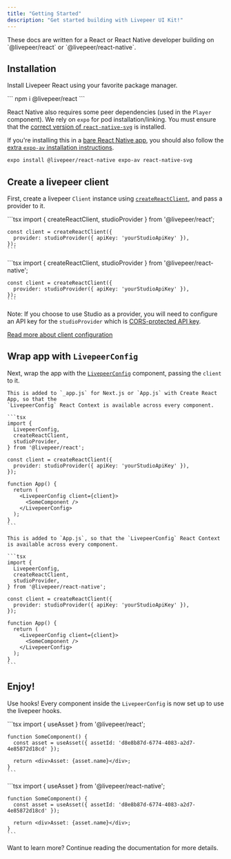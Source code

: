 ```yaml
---
title: "Getting Started"
description: "Get started building with Livepeer UI Kit!"
---
```


<Info>
  These docs are written for a React or React Native developer building on
  `@livepeer/react` or `@livepeer/react-native`.
</Info>

## Installation

Install Livepeer React using your favorite package manager.

<Tabs>
  <Tab title="React">
```
npm i @livepeer/react
```

  </Tab>
  <Tab title="React Native">

React Native also requires some peer dependencies (used in the `Player`
component). We rely on `expo` for pod installation/linking. You must ensure that
the
[correct version of `react-native-svg`](https://github.com/software-mansion/react-native-svg#supported-react-native-versions)
is installed.

If you're installing this in a
[bare React Native app](https://docs.expo.dev/introduction/managed-vs-bare/#bare-workflow),
you should also follow the
[extra `expo-av` installation instructions](https://github.com/expo/expo/tree/sdk-47/packages/expo-av).

```bash React Native
expo install @livepeer/react-native expo-av react-native-svg
```

  </Tab>

</Tabs>

## Create a livepeer client

First, create a livepeer `Client` instance using
[`createReactClient`](/sdks/react/migration/3.x/client), and pass a provider to it.

<Tabs >
  <Tab title="React">
    ```tsx
    import { createReactClient, studioProvider } from '@livepeer/react';

    const client = createReactClient({
      provider: studioProvider({ apiKey: 'yourStudioApiKey' }),
    });
    ```

  </Tab>
  <Tab title="React Native">
    ```tsx
    import { createReactClient, studioProvider } from '@livepeer/react-native';

    const client = createReactClient({
      provider: studioProvider({ apiKey: 'yourStudioApiKey' }),
    });
    ```

  </Tab>
</Tabs>

Note: If you choose to use Studio as a provider, you will need to configure an
API key for the `studioProvider` which is
[CORS-protected API key](/sdks/react/migration/3.x/providers/studio#apikey).

[Read more about client configuration](/sdks/react/migration/3.x/client)

## Wrap app with `LivepeerConfig`

Next, wrap the app with the
[`LivepeerConfig`](/sdks/react/migration/3.x/LivepeerConfig) component, passing the
`client` to it.

<Tabs>
  <Tab title="React">

    This is added to `_app.js` for Next.js or `App.js` with Create React App, so that the
    `LivepeerConfig` React Context is available across every component.

    ```tsx
    import {
      LivepeerConfig,
      createReactClient,
      studioProvider,
    } from '@livepeer/react';

    const client = createReactClient({
      provider: studioProvider({ apiKey: 'yourStudioApiKey' }),
    });

    function App() {
      return (
        <LivepeerConfig client={client}>
          <SomeComponent />
        </LivepeerConfig>
      );
    }
    ```

  </Tab>
  <Tab title="React Native">

    This is added to `App.js`, so that the `LivepeerConfig` React Context is available across every component.

    ```tsx
    import {
      LivepeerConfig,
      createReactClient,
      studioProvider,
    } from '@livepeer/react-native';

    const client = createReactClient({
      provider: studioProvider({ apiKey: 'yourStudioApiKey' }),
    });

    function App() {
      return (
        <LivepeerConfig client={client}>
          <SomeComponent />
        </LivepeerConfig>
      );
    }
    ```

  </Tab>
</Tabs>

## Enjoy!

Use hooks! Every component inside the `LivepeerConfig` is now set up to use the
livepeer hooks.

<Tabs >
  <Tab title="React">
    ```tsx
    import { useAsset } from '@livepeer/react';

    function SomeComponent() {
      const asset = useAsset({ assetId: 'd8e8b87d-6774-4083-a2d7-4e85872d18cd' });

      return <div>Asset: {asset.name}</div>;
    }
    ```

  </Tab>
  <Tab title="React Native">
    ```tsx
    import { useAsset } from '@livepeer/react-native';

    function SomeComponent() {
      const asset = useAsset({ assetId: 'd8e8b87d-6774-4083-a2d7-4e85872d18cd' });

      return <div>Asset: {asset.name}</div>;
    }
    ```

  </Tab>
</Tabs>

Want to learn more? Continue reading the documentation for more details.
